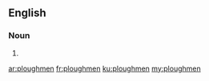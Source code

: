 ==English==

===Noun===
{{head|en}}

# {{plural of|ploughman}}

[[ar:ploughmen]]
[[fr:ploughmen]]
[[ku:ploughmen]]
[[my:ploughmen]]